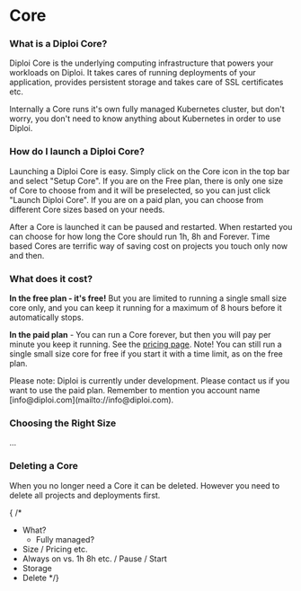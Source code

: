 # Core

### What is a Diploi Core?

Diploi Core is the underlying computing infrastructure that powers your workloads on Diploi.
It takes cares of running deployments of your application, provides persistent storage and
takes care of SSL certificates etc.

Internally a Core runs it's own fully managed Kubernetes cluster, but don't worry, you don't need to know
anything about Kubernetes in order to use Diploi.

### How do I launch a Diploi Core?

Launching a Diploi Core is easy. Simply click on the Core icon in the top bar and select "Setup Core".
If you are on the Free plan, there is only one size of Core to choose from and it will be preselected,
so you can just click "Launch Diploi Core". If you are on a paid plan, you can choose from different
Core sizes based on your needs.

After a Core is launched it can be paused and restarted. When restarted you can choose for how long
the Core should run 1h, 8h and Forever. Time based Cores are terrific way of saving cost on projects
you touch only now and then.

### What does it cost?

**In the free plan - it's free!** But you are limited to running a single small size core only, and
you can keep it running for a maximum of 8 hours before it automatically stops.

**In the paid plan** - You can run a Core forever, but then you will pay per minute you keep it
running. See the [pricing page](https://www.diploi.com/pricing). Note! You can still run a
single small size core for free if you start it with a time limit, as on the free plan.


<Callout type="default" emoji="💡">
  Please note: Diploi is currently under development. Please contact us if you want to use the paid plan. Remember to mention you account
  name [info@diploi.com](mailto://info@diploi.com).
</Callout>

### Choosing the Right Size

...

### Deleting a Core

When you no longer need a Core it can be deleted. However you need to delete all projects and deployments first.

{ /*

- What?
  - Fully managed?
- Size / Pricing etc.
- Always on vs. 1h 8h etc. / Pause / Start
- Storage
- Delete
  */}
